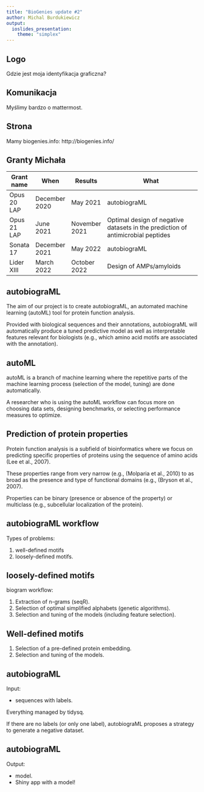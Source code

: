 ```yaml
---
title: "BioGenies update #2"
author: Michal Burdukiewicz
output: 
  ioslides_presentation:
    theme: "simplex"
---
```



<link href="https://fonts.googleapis.com/css?family=Montserrat&display=swap" rel="stylesheet">

<style>
slides > slide {
  font-family: 'Montserrat', sans-serif;
}

.center {
  display: block;
  margin-left: auto;
  margin-right: auto;

}


</style>


## Logo

Gdzie jest moja identyfikacja graficzna?

## Komunikacja

Myślimy bardzo o mattermost.

## Strona

Mamy biogenies.info: http://biogenies.info/

## Granty Michała

| Grant name  | When          | Results       | What                                                                            |
|-------------|---------------|---------------|---------------------------------------------------------------------------------|
| Opus 20 LAP | December 2020 | May 2021      | autobiograML                                                                    |
| Opus 21 LAP | June 2021     | November 2021 | Optimal design of negative datasets in the prediction of antimicrobial peptides |
| Sonata 17   | December 2021 | May 2022      | autobiograML                                                                    |
| Lider XIII  | March 2022    | October 2022  | Design of AMPs/amyloids                                                        |
## autobiograML

The aim of our project is to create autobiograML, an automated machine learning (autoML) tool for protein function analysis. 

Provided with biological sequences and their annotations, autobiograML will automatically produce a tuned predictive model as well as interpretable features relevant for biologists (e.g., which amino acid motifs are associated with the annotation).

## autoML

autoML is a branch of machine learning where the repetitive parts of the machine learning process (selection of the model, tuning) are done automatically. 

A researcher who is using the autoML workflow can focus more on choosing data sets, designing benchmarks, or selecting performance measures to optimize.


## Prediction of protein properties

Protein function analysis is a subfield of bioinformatics where we focus on predicting specific properties of proteins using the sequence of amino acids (Lee et al., 2007). 

These properties range from very narrow (e.g., (Molparia et al., 2010) to as broad as the presence and type of functional domains (e.g., (Bryson et al., 2007). 

Properties can be binary (presence or absence of the property) or multiclass (e.g., subcellular localization of the protein).

## autobiograML workflow

Types of problems:
 
1) well-defined motifs
2) loosely-defined motifs.
 
## loosely-defined motifs

biogram workflow:

1) Extraction of n-grams (seqR).
2) Selection of optimal simplified alphabets (genetic algorithms).
3) Selection and tuning of the models (including feature selection).

## Well-defined motifs

1) Selection of a pre-defined protein embedding.
2) Selection and tuning of the models.

## autobiograML

Input: 

 - sequences with labels.
 
Everything managed by tidysq.

 If there are no labels (or only one label), autobiograML proposes a strategy to generate a negative dataset.
 
## autobiograML

Output: 

 - model.
 - Shiny app with a model!
